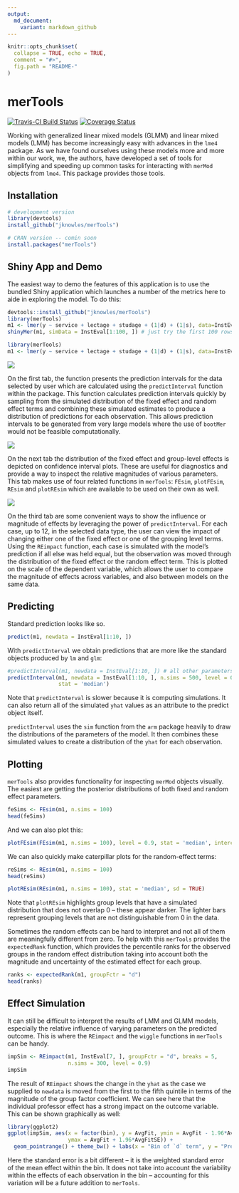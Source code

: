 ```yaml
---
output:
  md_document:
    variant: markdown_github
---
```


<!-- README.md is generated from README.Rmd. Please edit that file -->

```r
knitr::opts_chunk$set(
  collapse = TRUE, echo = TRUE,
  comment = "#>",
  fig.path = "README-"
)
```


# merTools

[![Travis-CI Build Status](https://travis-ci.org/jknowles/merTools.png?branch=master)](https://travis-ci.org/jknowles/merTools)
[![Coverage Status](https://coveralls.io/repos/jknowles/merTools/badge.svg?branch=master)](https://coveralls.io/r/jknowles/merTools?branch=master)

Working with generalized linear mixed models (GLMM) and linear mixed models (LMM) 
has become increasingly easy with advances in the `lme4` package. 
As we have found ourselves using these models more and more within our work, we, 
the authors, have developed a set of tools for simplifying and speeding up common 
tasks for interacting with `merMod` objects from `lme4`. This package provides 
those tools. 

## Installation



```r
# development version
library(devtools)
install_github("jknowles/merTools")

# CRAN version -- comin soon
install.packages("merTools")
```


## Shiny App and Demo


The easiest way to demo the features of this application is to use the bundled 
Shiny application which launches a number of the metrics here to aide in exploring 
the model. To do this:

```r
devtools::install_github("jknowles/merTools")
library(merTools)
m1 <- lmer(y ~ service + lectage + studage + (1|d) + (1|s), data=InstEval)
shinyMer(m1, simData = InstEval[1:100, ]) # just try the first 100 rows of data
```

```r
library(merTools)
m1 <- lmer(y ~ service + lectage + studage + (1|d) + (1|s), data=InstEval)
```

![](README-predPanel.png)

On the first tab, the function presents the prediction intervals for the data 
selected by user which are calculated using the `predictInterval` function 
within the package. This function calculates prediction intervals quickly by 
sampling from the simulated distribution of the fixed effect and random effect 
terms and combining these simulated estimates to produce a distribution of 
predictions for each observation. This allows prediction intervals to be generated 
from very large models where the use of `bootMer` would not be feasible 
computationally. 

![](README-effPanel.png)

On the next tab the distribution of the fixed effect and group-level effects 
is depicted on confidence interval plots. These are useful for diagnostics and 
provide a way to inspect the relative magnitudes of various parameters. This 
tab makes use of four related functions in `merTools`: `FEsim`, `plotFEsim`, 
`REsim` and `plotREsim` which are available to be used on their own as well. 

![](README-substPanel.png)

On the third tab are some convenient ways to show the influence or magnitude of 
effects by leveraging the power of `predictInterval`. For each case, up to 12, 
in the selected data type, the user can view the impact of changing either one 
of the fixed effect or one of the grouping level terms. Using the `REimpact` 
function, each case is simulated with the model's prediction if all else was 
held equal, but the observation was moved through the distribution of the 
fixed effect or the random effect term. This is plotted on the scale of the 
dependent variable, which allows the user to compare the magnitude of effects 
across variables, and also between models on the same data. 

## Predicting

Standard prediction looks like so. 

```r
predict(m1, newdata = InstEval[1:10, ])
```

With `predictInterval` we obtain predictions that are more like the standard 
objects produced by `lm` and `glm`:

```r
#predictInterval(m1, newdata = InstEval[1:10, ]) # all other parameters are optional
predictInterval(m1, newdata = InstEval[1:10, ], n.sims = 500, level = 0.9, 
                stat = 'median')
```

Note that `predictInterval` is slower because it is computing simulations. It 
can also return all of the simulated `yhat` values as an attribute to the 
predict object itself. 

`predictInterval` uses the `sim` function from the `arm` package heavily to 
draw the distributions of the parameters of the model. It then combines these 
simulated values to create a distribution of the `yhat` for each observation. 

## Plotting

`merTools` also provides functionality for inspecting `merMod` objects visually. 
The easiest are getting the posterior distributions of both fixed and random 
effect parameters. 

```r
feSims <- FEsim(m1, n.sims = 100)
head(feSims)
```

And we can also plot this:

```r
plotFEsim(FEsim(m1, n.sims = 100), level = 0.9, stat = 'median', intercept = FALSE)
```

We can also quickly make caterpillar plots for the random-effect terms:

```r
reSims <- REsim(m1, n.sims = 100)
head(reSims)
```

```r
plotREsim(REsim(m1, n.sims = 100), stat = 'median', sd = TRUE)
```

Note that `plotREsim` highlights group levels that have a simulated distribution 
that does not overlap 0 -- these appear darker. The lighter bars represent 
grouping levels that are not distinguishable from 0 in the data. 

Sometimes the random effects can be hard to interpret and not all of them are 
meaningfully different from zero. To help with this `merTools` provides the 
`expectedRank` function, which provides the percentile ranks for the observed 
groups in the random effect distribution taking into account both the magnitude 
and uncertainty of the estimated effect for each group. 

```r
ranks <- expectedRank(m1, groupFctr = "d")
head(ranks)
```


## Effect Simulation

It can still be difficult to interpret the results of LMM and GLMM models, 
especially the relative influence of varying parameters on the predicted outcome. 
This is where the `REimpact` and the `wiggle` functions in `merTools` can be 
handy. 

```r
impSim <- REimpact(m1, InstEval[7, ], groupFctr = "d", breaks = 5, 
                   n.sims = 300, level = 0.9)
impSim
```

The result of `REimpact` shows the change in the `yhat` as the case we supplied to 
`newdata` is moved from the first to the fifth quintile in terms of the magnitude 
of the group factor coefficient. We can see here that the individual professor 
effect has a strong impact on the outcome variable. This can be shown graphically 
as well:

```r
library(ggplot2)
ggplot(impSim, aes(x = factor(bin), y = AvgFit, ymin = AvgFit - 1.96*AvgFitSE, 
                   ymax = AvgFit + 1.96*AvgFitSE)) + 
  geom_pointrange() + theme_bw() + labs(x = "Bin of `d` term", y = "Predicted Fit")
```

Here the standard error is a bit different -- it is the weighted standard error 
of the mean effect within the bin. It does not take into account the variability 
within the effects of each observation in the bin -- accounting for this variation 
will be a future addition to `merTools`. 
